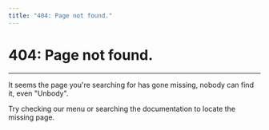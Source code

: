 ```yaml
---
title: "404: Page not found."
---
```


# <div className="CenterText">404: Page not found.</div>

---

<div className="CenterText">
It seems the page you're searching for has gone missing, nobody can find it, even "Unbody".

Try checking our menu or searching the documentation to locate the missing page.

</div>
